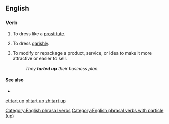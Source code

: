 ==English==

===Verb===
{{head|en|verb}}

# {{lb|en|informal|intransitive}} To dress like a [[prostitute]].
# {{lb|en|informal|intransitive}} To dress [[garishly]].
# {{lb|en|informal|transitive}} To modify or repackage a product, service, or idea to make it more attractive or easier to sell.
#: ''They '''tarted up''' their business plan.''

====See also====
* {{l|en|jazz up}}

[[Category:English phrasal verbs]]
[[Category:English phrasal verbs with particle (up)]]

[[et:tart up]]
[[pl:tart up]]
[[zh:tart up]]